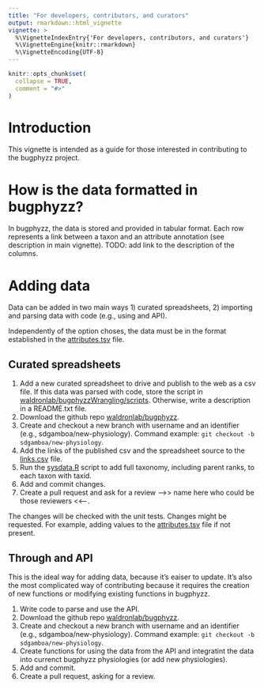 ```yaml
---
title: "For developers, contributors, and curators"
output: rmarkdown::html_vignette
vignette: >
  %\VignetteIndexEntry{'For developers, contributors, and curators'}
  %\VignetteEngine{knitr::rmarkdown}
  %\VignetteEncoding{UTF-8}
---
```


```r
knitr::opts_chunk$set(
  collapse = TRUE,
  comment = "#>"
)
```

# Introduction

This vignette is intended as a guide for those interested in contributing
to the bugphyzz project.

# How is the data formatted in bugphyzz?

In bugphyzz, the data is stored and provided in tabular format. 
Each row represents a link between a taxon and an attribute annotation
(see description in main vignette). TODO: add link to the description of the
columns.

# Adding data

Data can be added in two main ways 1) curated spreadsheets, 2) importing and
parsing data with code (e.g., using and API).

Independently of the option choses, the data must be in the format established
in the [attributes.tsv]() file.

## Curated spreadsheets

1. Add a new curated spreadsheet to drive and publish to the web as a csv file.
If this data was parsed with code, store the script in 
[waldronlab/bugphyzzWrangling/scripts](). Otherwise, write a description in a
README.txt file.
2. Download the github repo [waldronlab/bugphyzz]().
3. Create and checkout a new branch with username and an identifier (e.g.,
sdgamboa/new-physiology). 
Command example: `git checkout -b sdgamboa/new-physiology`. 
4. Add the links of the published csv and the spreadsheet source to the
[links.csv]() file.
5. Run the [sysdata.R]() script to add full taxonomy, including parent ranks,
to each taxon with taxid.
6. Add and commit changes.
7. Create a pull request and ask for a review -->> name here who could be
those reviewers <<--.

The changes will be checked with the unit tests. Changes might be requested.
For example, adding values to the [attributes.tsv]() file if not present.

## Through and API

This is the ideal way for adding data, because it's eaiser to update. It's
also the most complicated way of contributing because it requires the
creation of new functions or modifying existing functions in bugphyzz.

1. Write code to parse and use the API.
2. Download the github repo [waldronlab/bugphyzz]().
3. Create and checkout a new branch with username and an identifier (e.g.,
sdgamboa/new-physiology). 
Command example: `git checkout -b sdgamboa/new-physiology`. 
4. Create functions for using the data from the API and integratint the
data into currenct bugphyzz physiologies (or add new physiologies).
5. Add and commit.
6. Create a pull request, asking for a review.


